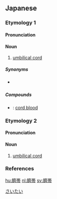 {{also|臍帶}}
==Japanese==
{{wikipedia|lang=ja}}

===Etymology 1===
{{ja-kanjitab|さい|たい|yomi=o}}

====Pronunciation====
{{ja-pron|yomi=o|さいたい|acc=0|acc_ref=DJR}}

====Noun====
{{ja-noun|kyu=臍帶|さいたい}}

# {{lb|sort=さいたい|ja|anatomy}} [[umbilical cord]]

=====Synonyms=====
* {{ja-r|臍の緒|へそ の お}} {{qualifier|colloquial}}

=====Compounds=====
* {{ja-r|臍帯血|さいたいけつ}}: [[cord blood]]

===Etymology 2===
{{ja-kanjitab|せい|たい|yomi=o}}

====Pronunciation====
{{ja-pron|yomi=o|せいたい|acc=0|acc_ref=DJR,NHK}}

====Noun====
{{ja-noun|kyu=臍帶|せいたい}}

# {{lb|sort=せいたい|ja|anatomy}} [[umbilical cord]]

===References===
<references/>

[[Category:ja:Obstetrics|さいたい]]

[[hu:臍帯]]
[[nl:臍帯]]
[[sv:臍帯]]